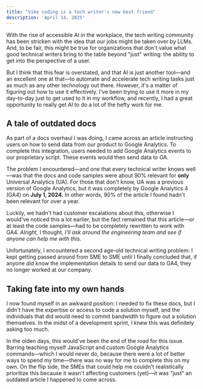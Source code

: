 ```yaml
---
title: "Vibe coding is a tech writer's new best friend"
description: 'April 14, 2025'
---
```


With the rise of accessible AI in the workplace, the tech writing community has been stricken with the idea that our jobs might be taken over by LLMs. And, to be fair, this might be true for organizations that don't value what good technical writers bring to the table beyond "just" writing: the ability to get into the perspective of a user. 

But I think that this fear is overstated, and that AI is just another tool—and an excellent one at that—to automate and accelerate tech writing tasks just as much as any other technology out there. However, it's a matter of figuring out how to use it effectively. I've been trying to use it more in my day-to-day just to get used to it in my workflow, and recently, I had a great opportunity to really get AI to do a lot of the hefty work for me. 

## A tale of outdated docs

As part of a docs overhaul I was doing, I came across an article instructing users on how to send data from our product to Google Analytics. To complete this integration, users needed to add Google Analytics events to our proprietary script. These events would then send data to GA.

The problem I encountered—and one that every technical writer knows well—was that the docs and code samples were about 90% relevant for **only** Universal Analytics (UA). For those that don't know, UA was a previous version of Google Analytics, but it was completely by Google Analytics 4 (GA4) on **July 1, 2024.** In other words, 90% of the article I found hadn't been relevant for over a year.

Luckily, we hadn't had customer escalations about this, otherwise I would've noticed this a lot earlier, but the fact remained that this article—or at least the code samples—had to be completely rewritten to work with GA4. *Alright,* I thought, *I'll ask around the engineering team and see if anyone can help me with this.* 

Unfortunately, I encountered a second age-old technical writing problem: I kept getting passed around from SME to SME until I finally concluded that, if anyone *did* know the implementation details to send our data to GA4, they no longer worked at our company.

## Taking fate into my own hands

I now found myself in an awkward position: I needed to fix these docs, but I didn't have the expertise or access to code a solution myself, and the individuals that did would need to commit bandwidth to figure out a solution themselves. In the midst of a development sprint, I knew this was definitely asking too much. 

In the olden days, this would've been the end of the road for this issue. Barring teaching myself JavaScript and custom Google Analytics commands—which I would never do, because there were a lot of better ways to spend my time—there was no way for me to complete this on my own. On the flip side, the SMEs that could help me couldn't realistically prioritize this because it wasn't affecting customers (yet)—it was "just" an outdated article I happened to come across. 